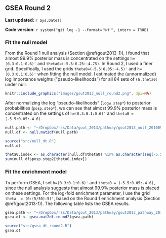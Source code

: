 ## GSEA Round 2 {#gout2013-2}

**Last updated:** `r Sys.Date()`

**Code version:** `r system("git log -1 --format='%H'", intern = TRUE)`

### Fit the null model

From the Round 1 null analysis (Section \@ref(gout2013-1)), I found that almost 99.9% posterior mass is concentrated on the settings `h=(0.3:0.1:0.6)'` and `theta0=(-5.5:0.25:-4.75)`. In Round 2, I used a finer grid. Specifically, I used the grids `theta0=(-5.5:0.05:-4.5)'` and `h=(0.3:0.1:0.6)'` when fitting the null model. I estimated the (unnormalized) log importance weights ("pseudo-likelihoods") for all 84 sets of `(h,theta0)` under null.

```r
knitr::include_graphics("images/gout2013_null_round2.png", dpi=NA)
```

After normalizing the log "pseudo-likelihoods" (`logw.step*`) to posterior probabilities (`posp.step*`), we can see that almost 99.9% posterior mass is concentrated on the settings of `h=(0.3:0.1:0.6)'` and `theta0 = (-5.5:0.05:-4.6)`.
```r
null.path <- "~/Dropbox/rss/Data/gout_2013/pathway/gout2013_null_201609.mat"
null.df <- null.mat2df(null.path)
```

```r
source("src/null_dt.R")
null.dt
```

```r
theta0.index <- as.character(null.df$theta0) %in% as.character(seq(-5.5,-4.6,by=0.05)) 
sum(null.df$posp.step2[theta0.index]) 
```

### Fit the enrichment model

To perform GSEA, I set `h=(0.3:0.1:0.6)'` and `theta0 = (-5.5:0.05:-4.6)`, since the null analysis suggests that almost 99.9% posterior mass is placed on these settings. For the log-fold enrichment parameter, I use the grid `theta  = (0:(5/50):5)'`, based on the Round 1 enrichment analysis (Section \@ref(gout2013-1)). The following table lists the GSEA results. 
```r
gsea.path <- "~/Dropbox/rss/Data/gout_2013/pathway/gout2013_pathway_201609.mat"
gsea.df <- gsea.mat2df.round2(gsea.path) 
```

```r
source("src/gsea_dt_round2.R")
gsea.dt
```